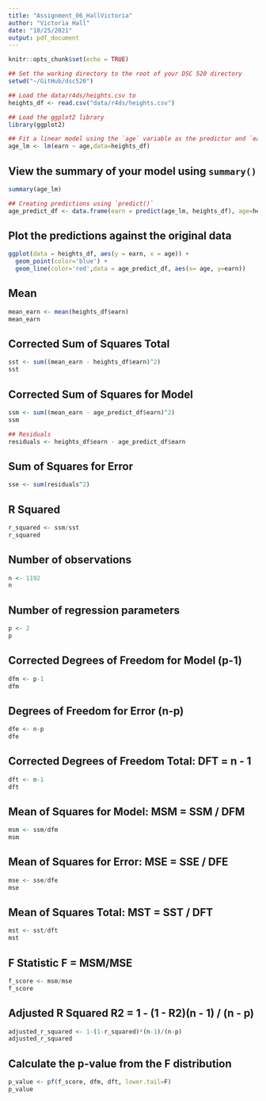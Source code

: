 ```yaml
---
title: "Assignment_06_HallVictoria"
author: "Victoria Hall"
date: "10/25/2021"
output: pdf_document
---
```


```r
knitr::opts_chunk$set(echo = TRUE)
```


```r
## Set the working directory to the root of your DSC 520 directory
setwd("~/GitHub/dsc520")
```


```r
## Load the data/r4ds/heights.csv to
heights_df <- read.csv("data/r4ds/heights.csv")
```


```r
## Load the ggplot2 library
library(ggplot2)
```

```r
## Fit a linear model using the `age` variable as the predictor and `earn` as the outcome
age_lm <- lm(earn ~ age,data=heights_df)
```

## View the summary of your model using `summary()`
```r
summary(age_lm)
```


```r
## Creating predictions using `predict()`
age_predict_df <- data.frame(earn = predict(age_lm, heights_df), age=heights_df$age)
```
## Plot the predictions against the original data
``` r
ggplot(data = heights_df, aes(y = earn, x = age)) +
  geom_point(color='blue') +
  geom_line(color='red',data = age_predict_df, aes(x= age, y=earn))
```
## Mean
```r
mean_earn <- mean(heights_df$earn)
mean_earn
```

## Corrected Sum of Squares Total
```r
sst <- sum((mean_earn - heights_df$earn)^2)
sst
```

## Corrected Sum of Squares for Model
```r
ssm <- sum((mean_earn - age_predict_df$earn)^2)
ssm
```


``` r
## Residuals
residuals <- heights_df$earn - age_predict_df$earn

```

## Sum of Squares for Error
``` r
sse <- sum(residuals^2)
```

## R Squared
```r
r_squared <- ssm/sst
r_squared
```
## Number of observations
``` r
n <- 1192
n
```
## Number of regression parameters
``` r
p <- 2
p
```
## Corrected Degrees of Freedom for Model (p-1)
``` r
dfm <- p-1
dfm
```
## Degrees of Freedom for Error (n-p)
``` r
dfe <- n-p
dfe
```
## Corrected Degrees of Freedom Total:   DFT = n - 1
``` r
dft <- n-1
dft
```

## Mean of Squares for Model:   MSM = SSM / DFM
``` r
msm <- ssm/dfm
msm
```
## Mean of Squares for Error:   MSE = SSE / DFE
``` r
mse <- sse/dfe
mse
```

## Mean of Squares Total:   MST = SST / DFT
``` r
mst <- sst/dft
mst
```
## F Statistic F = MSM/MSE
``` r
f_score <- msm/mse
f_score
```

## Adjusted R Squared R2 = 1 - (1 - R2)(n - 1) / (n - p)
``` r
adjusted_r_squared <- 1-(1-r_squared)*(n-1)/(n-p)
adjusted_r_squared
```

## Calculate the p-value from the F distribution
```r
p_value <- pf(f_score, dfm, dft, lower.tail=F)
p_value
```
